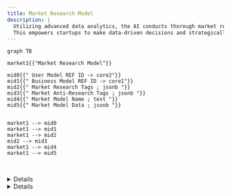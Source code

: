 ```yaml
---
title: Market Research Model
description: |
  Utilizing advanced data analytics, the AI conducts thorough market research to identify target audiences, analyze competitors, and uncover industry trends.
  This empowers startups to make data-driven decisions and strategically position themselves in the market.
---
```



```mermaid
graph TB

market1{{"Market Research Model"}}

mid0{{" User Model REF ID -> core2"}}
mid1{{" Business Model REF ID -> core1"}}
mid2{{" Market Research Tags ; jsonb "}}
mid3{{" Market Anti-Research Tags ; jsonb "}}
mid4{{" Market Model Name ; text "}}
mid5{{" Market Model Data ; jsonb "}}


market1 --> mid0
market1 --> mid1
market1 --> mid2
mid2 --> mid3
market1 --> mid4
market1 --> mid5


```



<br />

<Details data="Market Research Model Tasks">

- [ ] - Market Research Model Generation
- [ ] - Relationship of Market Research Model and User Model
- [ ] - Relationship of Market Research Model and Business Model
- [ ] - Collapse Tags and Anti Tags into Data Blog? Or keep Isolated?

</Details>

<Details data="Market Research Model Data">

### Market Research Model Data

```sql

create table
  market_research_model (
    id bigint generated by default as identity primary key,
    inserted_at timestamp with time zone default timezone ('utc'::text, now()) not null,
    updated_at timestamp with time zone default timezone ('utc'::text, now()) not null,
    tags jsonb,
    anti_tags jsonb,
    name text,
    auth_id uuid,
    constraint market_research_model_auth_id_fkey foreign key (auth_id) references auth.users (id)
  );


alter table market_research_model
  enable row level security;

create policy "Users can select their own market research model." on market_research_model
  for select using (auth.uid() = auth_id);

create policy "Users can insert their own market research model." on market_research_model
  for insert with check (auth.uid() = auth_id);

create policy "Users can update their own market research model." on market_research_model
  for update using (auth.uid() = auth_id);

```

</Details>